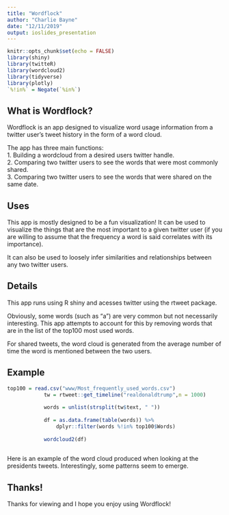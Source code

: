 ```yaml
---
title: "Wordflock"
author: "Charlie Bayne"
date: "12/11/2019"
output: ioslides_presentation
---
```


```r
knitr::opts_chunk$set(echo = FALSE)
library(shiny)
library(twitteR)
library(wordcloud2)
library(tidyverse)
library(plotly)
`%!in%` = Negate(`%in%`)
```

## What is Wordflock?  

Wordflock is an app designed to visualize word usage information from a twitter user's tweet history in the form of a word cloud.  

The app has three main functions:  
1. Building a wordcloud from a desired users twitter handle.  
2. Comparing two twitter users to see the words that were most commonly shared.  
3. Comparing two twitter users to see the words that were shared on the same date.  


## Uses  

This app is mostly designed to be a fun visualization! It can be used to visualize the things that are the most important to a given twitter user (if you are willing to assume that the frequency a word is said correlates with its importance). 

It can also be used to loosely infer similarities and relationships between any two twitter users.  

## Details  

This app runs using R shiny and acesses twitter using the rtweet package.  

Obviously, some words (such as "a") are very common but not necessarily interesting. This app attempts to account for this by removing words that are in the list of the top100 most used words.  

For shared tweets, the word cloud is generated from the average number of time the word is mentioned between the two users. 


## Example  


```r
top100 = read.csv("www/Most_frequently_used_words.csv")
            tw = rtweet::get_timeline("realdonaldtrump",n = 1000)
            
            words = unlist(strsplit(tw$text, " ")) 
        
            df = as.data.frame(table(words)) %>% 
                dplyr::filter(words %!in% top100$Words)
        
            wordcloud2(df)
        
```

Here is an example of the word cloud produced when looking at the presidents tweets. Interestingly, some patterns seem to emerge.

## Thanks!  

Thanks for viewing and I hope you enjoy using Wordflock!  



